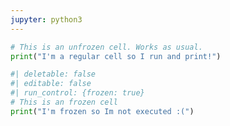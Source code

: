 ```yaml
---
jupyter: python3
---
```


```python
# This is an unfrozen cell. Works as usual.
print("I'm a regular cell so I run and print!")
```

```python
#| deletable: false
#| editable: false
#| run_control: {frozen: true}
# This is an frozen cell
print("I'm frozen so Im not executed :(")
```

